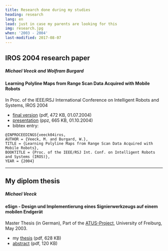 ```yaml
---
title: Research done during my studies
heading: research
lang: en
lead: just in case my parents are looking for this
img: research.jpg
when: '2003 - 2004'
last-modified: 2017-08-07
---
```


## IROS 2004 research paper

##### Michael Veeck and Wolfram Burgard

#### Learning Polyline Maps from Range Scan Data Acquired with Mobile Robots

In Proc. of the IEEE/RSJ International Conference on Intelligent Robots and Systems, IROS 2004

- [final version](/papers/iros04polyline_paper.pdf)&nbsp;(pdf, 472 KB, 01.07.2004)
- [presentation](/papers/iros04polyline_presentation.ppz)&nbsp;(ppz, 665 KB, 01.10.2004)
- bibtex entry:

```TeX
@INPROCEEDINGS{veeck04iros,
AUTHOR = {Veeck, M. and Burgard, W.},
TITLE = {Learning Polyline Maps from Range Scan Data Acquired with Mobile Robots},
BOOKTITLE = {Proc. of the IEEE/RSJ Int. Conf. on Intelligent Robots and Systems (IROS)},
YEAR = {2004}
```

---

## My diplom thesis

##### Michael Veeck

#### eSign - Design und Implementierung eines Signierwerkzeugs auf einem mobilen Endger&auml;t

Master Thesis (in German),
Part of the [ATUS-Project](https://www.telematik.uni-freiburg.de/forschung/abgeschlosseneprojekte/sp?projectId=27),
University of Freiburg, May 2003.

- my [thesis](/papers/masterthesis03veeck.pdf) (pdf, 628 KB)
- [abstract](/papers/masterthesis03veeckabstract.pdf)&nbsp;(pdf, 120 KB)

<!--
<div class="picline">
<img class="research" src="css/icons/research/res_unilogo.png" width="102" height="80" alt="Logo of the University of Freiburg"/>
Michael Veeck <br/>
<strong>JFP</strong><br/>
Studienarbeit (in German), Part of the {{> link-extern text='ATUS-Project'
url='http://www.iig.uni-freiburg.de/telematik/forschung/projekte/kom_technik/atus/index.html'}},
University of Freiburg, May 2001.<br/>
download the
<a class="intern" href="files/studienarbeit01veeck.zip">source code</a> (zip, 637 KB)
</div>
-->
